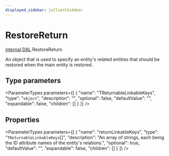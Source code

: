 ```yaml
---
displayed_sidebar: jsClientSidebar
---
```



# RestoreReturn

[internal](../../internal/modules/internal.internal-1.mdx).[DAL](../../internal-1/modules/internal.internal-1.DAL.mdx).RestoreReturn

An object that is used to specify an entity's related entities that should be restored when the main entity is restored.

## Type parameters

<ParameterTypes parameters={[
  {
    "name": "TReturnableLinkableKeys",
    "type": "`object`",
    "description": "",
    "optional": false,
    "defaultValue": "",
    "expandable": false,
    "children": []
  }
]} />

## Properties

<ParameterTypes parameters={[
  {
    "name": "returnLinkableKeys",
    "type": "`TReturnableLinkableKeys`[]",
    "description": "An array of strings, each being the ID attribute names of the entity's relations.",
    "optional": true,
    "defaultValue": "",
    "expandable": false,
    "children": []
  }
]} />
